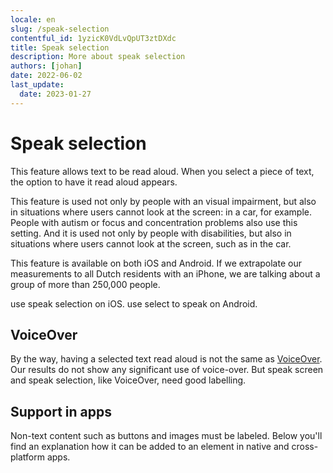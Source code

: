 ```yaml
---
locale: en
slug: /speak-selection
contentful_id: 1yzicK0VdLvQpUT3ztDXdc
title: Speak selection
description: More about speak selection
authors: [johan]
date: 2022-06-02
last_update:
  date: 2023-01-27
---
```


# Speak selection

This feature allows text to be read aloud. When you select a piece of text, the option to have it read aloud appears.

This feature is used not only by people with an visual impairment, but also in situations where users cannot look at the screen: in a car, for example. People with autism or focus and concentration problems also use this setting. And it is used not only by people with disabilities, but also in situations where users cannot look at the screen, such as in the car.

This feature is available on both iOS and Android. If we extrapolate our measurements to all Dutch residents with an iPhone, we are talking about a group of more than 250,000 people.

<TwoColumnBlock>
  <LeftColumn>
    <ColumnRow>
      <PercentageBlock
        metrics={[
          { title: 'iOS - speak selection metric', key: 'ios-accessibility_is_speak_selection_enabled-true', isPercentage: true }
        ]}
        label="More about speak selection"
        url="/en/stats/speak-selection">
        use speak selection on iOS.
      </PercentageBlock>
    </ColumnRow>
  </LeftColumn>
  <RightColumn>
    <ColumnRow>
      <PercentageBlock
        metrics={[
          { title: 'Android - select to speak', key: 'android-accessibility_is_select_to_speak_enabled-true', isPercentage: true }
        ]}
        label="More about speak selection"
        url="/en/stats/speak-selection">
        use select to speak on Android.
      </PercentageBlock>
    </ColumnRow>
  </RightColumn>
</TwoColumnBlock>

## VoiceOver

By the way, having a selected text read aloud is not the same as [VoiceOver](/en/stats/screen-reader). Our results do not show any significant use of voice-over. But speak screen and speak selection, like VoiceOver, need good labelling.

<Quote
  quote="My iPhone is my third eye."
  name="Jeroen"
  image="/img/light/Blinde-app-gebruiker-Jeroen.jpg"
  alt="Jeroen - Asset"
  linkLabel="Read the interview with Jeroen"
  url="/en/articles/jeroen"
/>

## Support in apps

Non-text content such as buttons and images must be labeled. Below you'll find an explanation how it can be added to an element in native and cross-platform apps.

<CodeSample id="accessibility-label" locale="en"/>
